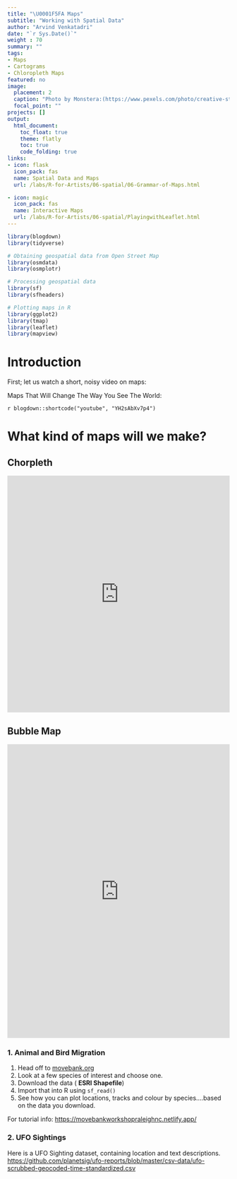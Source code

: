 ```yaml
---
title: "\U0001F5FA Maps"
subtitle: "Working with Spatial Data"
author: "Arvind Venkatadri"
date: "`r Sys.Date()`"
weight : 70
summary: ""
tags:
- Maps
- Cartograms
- Chloropleth Maps
featured: no
image:
  placement: 2
  caption: "Photo by Monstera:(https://www.pexels.com/photo/creative-string-artwork-of-world-map-7411910/)"
  focal_point: ""
projects: []
output:
  html_document:
    toc_float: true
    theme: flatly
    toc: true
    code_folding: true
links:
- icon: flask
  icon_pack: fas
  name: Spatial Data and Maps
  url: /labs/R-for-Artists/06-spatial/06-Grammar-of-Maps.html

- icon: magic
  icon_pack: fas
  name: Interactive Maps
  url: /labs/R-for-Artists/06-spatial/PlayingwithLeaflet.html
---
```




```r

library(blogdown)
library(tidyverse)

# Obtaining geospatial data from Open Street Map
library(osmdata)
library(osmplotr)

# Processing geospatial data
library(sf)
library(sfheaders)

# Plotting maps in R
library(ggplot2)
library(tmap)
library(leaflet)
library(mapview)

```


# Introduction


First; let us watch a short, noisy video on maps:

Maps That Will Change The Way You See The World:

`r blogdown::shortcode("youtube", "YH2sAbXv7p4")`



# What kind of maps will we make?

## Chorpleth

<iframe width="100%" height="536" frameborder="0"
  src="https://observablehq.com/embed/2930afc559123cab?cells=chart"></iframe>
  


## Bubble Map

<iframe width="100%" height="665" frameborder="0"
  src="https://observablehq.com/embed/9e3c148cb813bfbc?cells=chart"></iframe>
  



### 1. Animal and Bird Migration

1. Head off to [movebank.org](https://www.movebank.org/cms/movebank-main)
2. Look at a few species of interest and choose one.
3. Download the data ( **ESRI Shapefile**)
4. Import that into  R using `sf_read()`
5. See how you can plot locations, tracks and colour by species....based on the data you download. 

For tutorial info: <https://movebankworkshopraleighnc.netlify.app/>

### 2. UFO Sightings

Here is a UFO Sighting dataset, containing location and text descriptions. <https://github.com/planetsig/ufo-reports/blob/master/csv-data/ufo-scrubbed-geocoded-time-standardized.csv>




